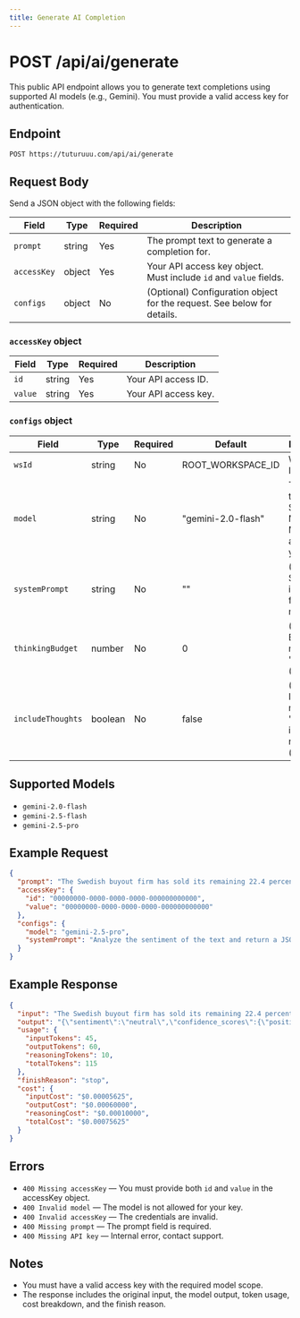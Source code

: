 ```yaml
---
title: Generate AI Completion
---
```


# POST /api/ai/generate

This public API endpoint allows you to generate text completions using supported AI models (e.g., Gemini). You must provide a valid access key for authentication.

## Endpoint

```
POST https://tuturuuu.com/api/ai/generate
```

## Request Body

Send a JSON object with the following fields:

| Field       | Type   | Required | Description                                                             |
| ----------- | ------ | -------- | ----------------------------------------------------------------------- |
| `prompt`    | string | Yes      | The prompt text to generate a completion for.                           |
| `accessKey` | object | Yes      | Your API access key object. Must include `id` and `value` fields.       |
| `configs`   | object | No       | (Optional) Configuration object for the request. See below for details. |

### `accessKey` object

| Field   | Type   | Required | Description          |
| ------- | ------ | -------- | -------------------- |
| `id`    | string | Yes      | Your API access ID.  |
| `value` | string | Yes      | Your API access key. |

### `configs` object

| Field             | Type    | Required | Default            | Description                                                            |
| ----------------- | ------- | -------- | ------------------ | ---------------------------------------------------------------------- |
| `wsId`            | string  | No       | ROOT_WORKSPACE_ID  | Workspace ID.                                                          |
| `model`           | string  | No       | "gemini-2.0-flash" | The model to use (see Supported Models). Must be allowed for your key. |
| `systemPrompt`    | string  | No       | ""                 | (Optional) System instructions for the model.                          |
| `thinkingBudget`  | number  | No       | 0                  | (Optional) Budget for model "thinking" (advanced).                     |
| `includeThoughts` | boolean | No       | false              | (Optional) Include model "thoughts" in the response (advanced).        |

## Supported Models

- `gemini-2.0-flash`
- `gemini-2.5-flash`
- `gemini-2.5-pro`

## Example Request

```json
{
  "prompt": "The Swedish buyout firm has sold its remaining 22.4 percent stake, almost eighteen months after taking the company public in Finland.",
  "accessKey": {
    "id": "00000000-0000-0000-0000-000000000000",
    "value": "00000000-0000-0000-0000-000000000000"
  },
  "configs": {
    "model": "gemini-2.5-pro",
    "systemPrompt": "Analyze the sentiment of the text and return a JSON object with the following format: {\"sentiment\": positive|negative|neutral,\"confidence_scores\":{\"positive\": <float between 0.0 and 1.0>, \"negative\": <float between 0.0 and 1.0>, \"neutral\": <float between 0.0 and 1.0>}, \"explanation\": \"<brief explanation of the sentiment>\"}.\n\nEnsure no extra text outside the JSON."
  }
}
```

## Example Response

```json
{
  "input": "The Swedish buyout firm has sold its remaining 22.4 percent stake, almost eighteen months after taking the company public in Finland.",
  "output": "{\"sentiment\":\"neutral\",\"confidence_scores\":{\"positive\":0.12,\"negative\":0.10,\"neutral\":0.78},\"explanation\":\"The text is factual and does not express a clear positive or negative sentiment.\"}",
  "usage": {
    "inputTokens": 45,
    "outputTokens": 60,
    "reasoningTokens": 10,
    "totalTokens": 115
  },
  "finishReason": "stop",
  "cost": {
    "inputCost": "$0.00005625",
    "outputCost": "$0.00060000",
    "reasoningCost": "$0.00010000",
    "totalCost": "$0.00075625"
  }
}
```

## Errors

- `400 Missing accessKey` — You must provide both `id` and `value` in the accessKey object.
- `400 Invalid model` — The model is not allowed for your key.
- `400 Invalid accessKey` — The credentials are invalid.
- `400 Missing prompt` — The prompt field is required.
- `400 Missing API key` — Internal error, contact support.

## Notes

- You must have a valid access key with the required model scope.
- The response includes the original input, the model output, token usage, cost breakdown, and the finish reason.
